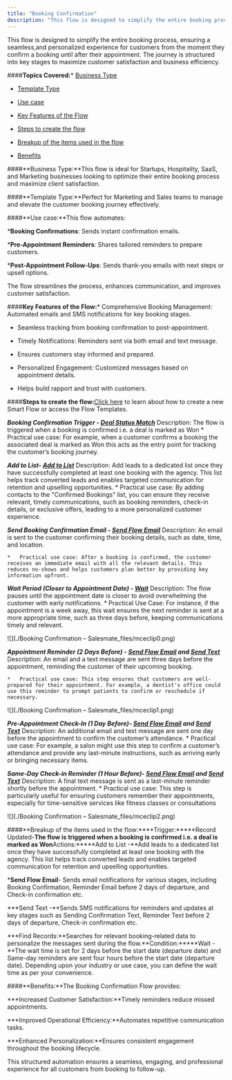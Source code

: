 ```yaml
---
title: "Booking Confirmation"
description: "This flow is designed to simplify the entire booking process, ensuring a seamless,and personalized experience for customers from the moment they confi..."
---
```


This flow is designed to simplify the entire booking process, ensuring a seamless,and personalized experience for customers from the moment they confirm a booking until after their appointment. The journey is structured into key stages to maximize customer satisfaction and business efficiency.


####**Topics Covered:***   [Business Type](https://support.salesmate.io/hc/en-us/articles/42342758767257-Booking-Confirmation#h_01JHQNE1DXW591Y6V7946RX2QC)

*   [Template Type](https://support.salesmate.io/hc/en-us/articles/42342758767257-Booking-Confirmation#h_01JHQNE4NS7JZDE9FN1C67PXYZ)

*   [Use case](https://support.salesmate.io/hc/en-us/articles/42342758767257-Booking-Confirmation#h_01JHQNE8M8RC8CWTZQJQNXQQ3N)

*   [Key Features of the Flow](https://support.salesmate.io/hc/en-us/articles/42342758767257-Booking-Confirmation#h_01JHQNECY3BJ1SERVMNKBDMDDB)

*   [Steps to create the flow](https://support.salesmate.io/hc/en-us/articles/42342758767257-Booking-Confirmation#h_01JHT3A7DD2QAMGRE1ZTY50HFQ)

*   [Breakup of the items used in the flow](https://support.salesmate.io/hc/en-us/articles/42342758767257-Booking-Confirmation#h_01JHQNEHWCWWJ4TV1K00FY7A4F)

*   [Benefits](https://support.salesmate.io/hc/en-us/articles/42342758767257-Booking-Confirmation#h_01JHQNEPPATTR0A92E3Y5VZXAK)


####**Business Type:**This flow is ideal for Startups, Hospitality, SaaS, and Marketing businesses looking to optimize their entire booking process and maximize client satisfaction.


####**Template Type:**Perfect for Marketing and Sales teams to manage and elevate the customer booking journey effectively.


####**Use case:**This flow automates:


***Booking Confirmations**: Sends instant confirmation emails.

***Pre-Appointment Reminders**: Shares tailored reminders to prepare customers.

***Post-Appointment Follow-Ups**: Sends thank-you emails with next steps or upsell options.

The flow streamlines the process, enhances communication, and improves customer satisfaction.


####**Key Features of the Flow:***   Comprehensive Booking Management: Automated emails and SMS notifications for key booking stages.

*   Seamless tracking from booking confirmation to post-appointment.

*   Timely Notifications: Reminders sent via both email and text message.

*   Ensures customers stay informed and prepared.

*   Personalized Engagement: Customized messages based on appointment details.

*   Helps build rapport and trust with customers.


####**Steps to create the flow:**[Click here](https://support.salesmate.io/hc/en-us/articles/36752706603929-How-to-Create-New-Smart-Flow) to learn about how to create a new Smart Flow or access the Flow Templates.


***Booking Confirmation Trigger - [Deal Status Match](https://support.salesmate.io/hc/en-us/articles/36768404490393)***   Description: The flow is triggered when a booking is confirmed i.e. a deal is marked as Won
    *   Practical use case: For example, when a customer confirms a booking the associated deal is marked as Won this acts as the entry point for tracking the customer’s booking journey.

***Add to List- [Add to List](https://support.salesmate.io/hc/en-us/articles/38138553100185-Add-to-List)***   Description: Add leads to a dedicated list once they have successfully completed at least one booking with the agency. This list helps track converted leads and enables targeted communication for retention and upselling opportunities.
    *   Practical use case: By adding contacts to the "Confirmed Bookings" list, you can ensure they receive relevant, timely communications, such as booking reminders, check-in details, or exclusive offers, leading to a more personalized customer experience.

***Send Booking Confirmation Email - [Send Flow Email](https://support.salesmate.io/hc/en-us/articles/38138164432409-Send-Flow-Email)***   Description: An email is sent to the customer confirming their booking details, such as date, time, and location.

    *   Practical use case: After a booking is confirmed, the customer receives an immediate email with all the relevant details. This reduces no-shows and helps customers plan better by providing key information upfront.

***Wait Period (Closer to Appointment Date) - [Wait](https://support.salesmate.io/hc/en-us/articles/38138356545433-Wait)***   Description: The flow pauses until the appointment date is closer to avoid overwhelming the customer with early notifications.
    *   Practical Use Case: For instance, if the appointment is a week away, this wait ensures the next reminder is sent at a more appropriate time, such as three days before, keeping communications timely and relevant.

![](./Booking Confirmation – Salesmate_files/mceclip0.png)


***Appointment Reminder (2 Days Before) - [Send Flow Email](https://support.salesmate.io/hc/en-us/articles/38138164432409-Send-Flow-Email) and [Send Text](https://support.salesmate.io/hc/en-us/articles/38138168474905-Send-Text)***   Description: An email and a text message are sent three days before the appointment, reminding the customer of their upcoming booking.

    *   Practical use case: This step ensures that customers are well-prepared for their appointment. For example, a dentist's office could use this reminder to prompt patients to confirm or reschedule if necessary.

![](./Booking Confirmation – Salesmate_files/mceclip1.png)


***Pre-Appointment Check-In (1 Day Before)- [Send Flow Email](https://support.salesmate.io/hc/en-us/articles/38138164432409-Send-Flow-Email) and [Send Text](https://support.salesmate.io/hc/en-us/articles/38138168474905-Send-Text)***   Description: An additional email and text message are sent one day before the appointment to confirm the customer’s attendance.
    *   Practical use case: For example, a salon might use this step to confirm a customer’s attendance and provide any last-minute instructions, such as arriving early or bringing necessary items.

***Same-Day Check-in Reminder (1 Hour Before)- [Send Flow Email](https://support.salesmate.io/hc/en-us/articles/38138164432409-Send-Flow-Email) and [Send Text](https://support.salesmate.io/hc/en-us/articles/38138168474905-Send-Text)***   Description: A final text message is sent as a last-minute reminder shortly before the appointment.
    *   Practical use case: This step is particularly useful for ensuring customers remember their appointments, especially for time-sensitive services like fitness classes or consultations

![](./Booking Confirmation – Salesmate_files/mceclip2.png)


####**Breakup of the items used in the flow:****Trigger:*****Record Updated-**The flow is triggered when a booking is confirmed i.e. a deal is marked as Won**Actions:*****Add to List -**Add leads to a dedicated list once they have successfully completed at least one booking with the agency. This list helps track converted leads and enables targeted communication for retention and upselling opportunities.

***Send Flow Email**- Sends email notifications for various stages, including Booking Confirmation, Reminder Email before 2 days of departure, and Check-in confirmation etc.

***Send Text -**Sends SMS notifications for reminders and updates at key stages such as Sending Confirmation Text, Reminder Text before 2 days of departure, Check-in confirmation etc.

***Find Records:**Searches for relevant booking-related data to personalize the messages sent during the flow.**Condition:*****Wait -**The wait time is set for 2 days before the start date (departure date) and Same-day reminders are sent four hours before the start date (departure date). Depending upon your industry or use case, you can define the wait time as per your convenience.


####**Benefits:**The Booking Confirmation Flow provides:


***Increased Customer Satisfaction:**Timely reminders reduce missed appointments.

***Improved Operational Efficiency:**Automates repetitive communication tasks.

***Enhanced Personalization:**Ensures consistent engagement throughout the booking lifecycle.

This structured automation ensures a seamless, engaging, and professional experience for all customers from booking to follow-up.
